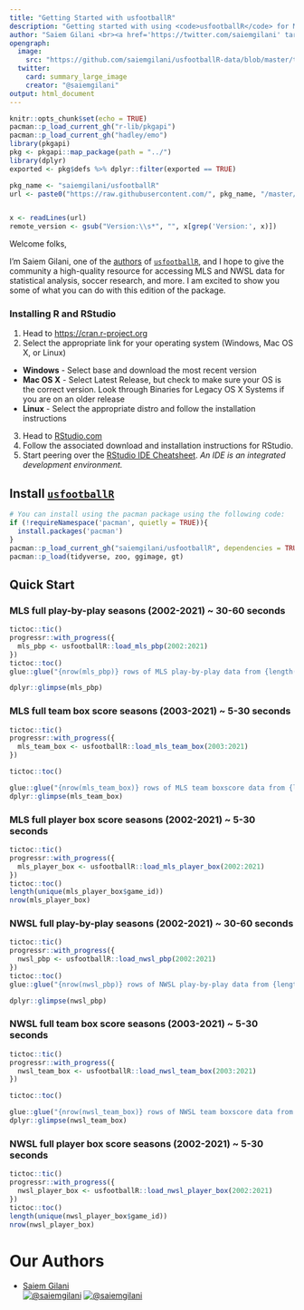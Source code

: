 ```yaml
---
title: "Getting Started with usfootballR"
description: "Getting started with using <code>usfootballR</code> for MLS and NWSL data."
author: "Saiem Gilani <br><a href='https://twitter.com/saiemgilani' target='blank'><img src='https://img.shields.io/twitter/follow/saiemgilani?color=blue&amp;label=%40saiemgilani&amp;logo=twitter&amp;style=for-the-badge' alt='@saiemgilani'/></a> <a href='https://github.com/saiemgilani' target='blank'><img src='https://img.shields.io/github/followers/saiemgilani?color=eee&amp;logo=Github&amp;style=for-the-badge' alt='@saiemgilani'/></a>"
opengraph:
  image: 
    src: "https://github.com/saiemgilani/usfootballR-data/blob/master/themes/usfootballR_gh.png?raw=true"
  twitter:
    card: summary_large_image
    creator: "@saiemgilani"
output: html_document
---
```

```r
knitr::opts_chunk$set(echo = TRUE)
pacman::p_load_current_gh("r-lib/pkgapi")
pacman::p_load_current_gh("hadley/emo")
library(pkgapi)
pkg <- pkgapi::map_package(path = "../")
library(dplyr)
exported <- pkg$defs %>% dplyr::filter(exported == TRUE)

pkg_name <- "saiemgilani/usfootballR"
url <- paste0("https://raw.githubusercontent.com/", pkg_name, "/master/DESCRIPTION")


x <- readLines(url)
remote_version <- gsub("Version:\\s*", "", x[grep('Version:', x)])
```

Welcome folks,

I'm Saiem Gilani, one of the [authors](https://saiemgilani.github.io/usfootballR/authors.html "Authors and contributors to usfootballR") of [`usfootballR`](https://saiemgilani.github.io/usfootballR/), and I hope to give the community a high-quality resource for accessing MLS and NWSL data for statistical analysis, soccer research, and more. I am excited to show you some of what you can do with this edition of the package.

### **Installing R and RStudio**

1.  Head to <https://cran.r-project.org>
2.  Select the appropriate link for your operating system (Windows, Mac OS X, or Linux)

-   **Windows** - Select base and download the most recent version
-   **Mac OS X** - Select Latest Release, but check to make sure your OS is the correct version. Look through Binaries for Legacy OS X Systems if you are on an older release
-   **Linux** - Select the appropriate distro and follow the installation instructions

3.  Head to [RStudio.com](https://www.rstudio.com/products/rstudio/download/#download "Download the appropriate version of RStudio (Free) for your operating system to use with R")
4.  Follow the associated download and installation instructions for RStudio.
5.  Start peering over the [RStudio IDE Cheatsheet](https://github.com/rstudio/cheatsheets/raw/master/rstudio-ide.pdf). *An IDE is an integrated development environment.*


## **Install** [**`usfootballR`**](https://saiemgilani.github.io/usfootballR/)
```r
# You can install using the pacman package using the following code:
if (!requireNamespace('pacman', quietly = TRUE)){
  install.packages('pacman')
}
pacman::p_load_current_gh("saiemgilani/usfootballR", dependencies = TRUE, update = TRUE)
pacman::p_load(tidyverse, zoo, ggimage, gt)
```

## **Quick Start**

### **MLS full play-by-play seasons (2002-2021) ~ 30-60 seconds**
```r

tictoc::tic()
progressr::with_progress({
  mls_pbp <- usfootballR::load_mls_pbp(2002:2021)
})
tictoc::toc()
glue::glue("{nrow(mls_pbp)} rows of MLS play-by-play data from {length(unique(mls_pbp$game_id))} games.")

dplyr::glimpse(mls_pbp)
```

### **MLS full team box score seasons (2003-2021) ~ 5-30 seconds**
```r
tictoc::tic()
progressr::with_progress({
  mls_team_box <- usfootballR::load_mls_team_box(2003:2021)
})

tictoc::toc()

glue::glue("{nrow(mls_team_box)} rows of MLS team boxscore data from {length(unique(mls_team_box$game_id))} games.")
dplyr::glimpse(mls_team_box)
```

### **MLS full player box score seasons (2002-2021) ~ 5-30 seconds**
```r
tictoc::tic()
progressr::with_progress({
  mls_player_box <- usfootballR::load_mls_player_box(2002:2021)
})
tictoc::toc()
length(unique(mls_player_box$game_id))
nrow(mls_player_box)
```

### **NWSL full play-by-play seasons (2002-2021) ~ 30-60 seconds**
```r

tictoc::tic()
progressr::with_progress({
  nwsl_pbp <- usfootballR::load_nwsl_pbp(2002:2021)
})
tictoc::toc()
glue::glue("{nrow(nwsl_pbp)} rows of NWSL play-by-play data from {length(unique(nwsl_pbp$game_id))} games.")

dplyr::glimpse(nwsl_pbp)
```

### **NWSL full team box score seasons (2003-2021) ~ 5-30 seconds**
```r
tictoc::tic()
progressr::with_progress({
  nwsl_team_box <- usfootballR::load_nwsl_team_box(2003:2021)
})

tictoc::toc()

glue::glue("{nrow(nwsl_team_box)} rows of NWSL team boxscore data from {length(unique(nwsl_team_box$game_id))} games.")
dplyr::glimpse(nwsl_team_box)
```

### **NWSL full player box score seasons (2002-2021) ~ 5-30 seconds**
```r
tictoc::tic()
progressr::with_progress({
  nwsl_player_box <- usfootballR::load_nwsl_player_box(2002:2021)
})
tictoc::toc()
length(unique(nwsl_player_box$game_id))
nrow(nwsl_player_box)
```




# **Our Authors**

-   [Saiem Gilani](https://twitter.com/saiemgilani)       
<a href="https://twitter.com/saiemgilani" target="blank"><img src="https://img.shields.io/twitter/follow/saiemgilani?color=blue&label=%40saiemgilani&logo=twitter&style=for-the-badge" alt="@saiemgilani" /></a>
<a href="https://github.com/saiemgilani" target="blank"><img src="https://img.shields.io/github/followers/saiemgilani?color=eee&logo=Github&style=for-the-badge" alt="@saiemgilani" /></a>
